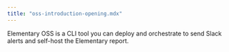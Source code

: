```yaml
---
title: "oss-introduction-opening.mdx"
---
```


Elementary OSS is a CLI tool you can deploy and orchestrate to send Slack alerts and self-host the Elementary report.
